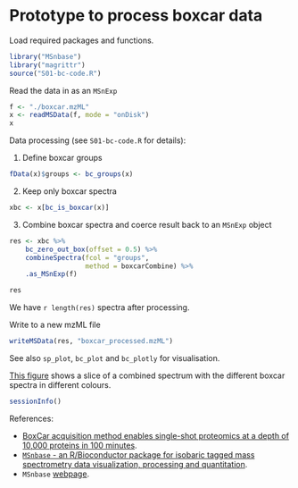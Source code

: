 # Prototype to process boxcar data


Load required packages and functions. 

```r
library("MSnbase")
library("magrittr")
source("S01-bc-code.R")
```

Read the data in as an `MSnExp`

```r
f <- "./boxcar.mzML"
x <- readMSData(f, mode = "onDisk")
x
```

Data processing (see `S01-bc-code.R` for details):

1. Define boxcar groups

```r
fData(x)$groups <- bc_groups(x)
```

2. Keep only boxcar spectra

```r
xbc <- x[bc_is_boxcar(x)] 
```

3. Combine boxcar spectra and coerce result back to an `MSnExp` object

```r
res <- xbc %>%
    bc_zero_out_box(offset = 0.5) %>%
    combineSpectra(fcol = "groups",
                   method = boxcarCombine) %>%
    .as_MSnExp(f)

res
```

We have `r length(res)` spectra after processing.

Write to a new mzML file

```r
writeMSData(res, "boxcar_processed.mzML")
```

See also `sp_plot`,  `bc_plot` and `bc_plotly` for visualisation. 



[This figure](https://plotly.com/~lgatto/4/#/) shows a slice of a
combined spectrum with the different boxcar spectra in different
colours.



```r
sessionInfo()
```

References:

- [BoxCar acquisition method enables single-shot proteomics at a depth
  of 10,000 proteins in 100
  minutes](https://www.nature.com/articles/s41592-018-0003-5).
- [`MSnbase` - an R/Bioconductor package for isobaric tagged mass
  spectrometry data visualization, processing and
  quantitation](https://pubmed.ncbi.nlm.nih.gov/22113085/).
- `MSnbase` [webpage](http://lgatto.github.io/MSnbase/).
